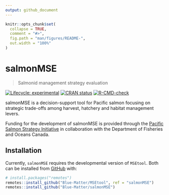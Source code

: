 ```yaml
---
output: github_document
---
```


<!-- README.md is generated from README.Rmd. Please edit that file -->

```r
knitr::opts_chunk$set(
  collapse = TRUE,
  comment = "#>",
  fig.path = "man/figures/README-",
  out.width = "100%"
)
```

# salmonMSE

> Salmonid management strategy evaluation

<!-- badges: start -->
[![Lifecycle: experimental](https://img.shields.io/badge/lifecycle-experimental-orange.svg)](https://lifecycle.r-lib.org/articles/stages.html#experimental)
[![CRAN status](https://www.r-pkg.org/badges/version/salmonMSE)](https://CRAN.R-project.org/package=salmonMSE)
[![R-CMD-check](https://github.com/Blue-Matter/salmonMSE/actions/workflows/R-CMD-check.yaml/badge.svg)](https://github.com/Blue-Matter/salmonMSE/actions/workflows/R-CMD-check.yaml)
<!-- badges: end -->

salmonMSE is a decision-support tool for Pacific salmon focusing on strategic trade-offs among harvest, hatchery and habitat management levers.

Funding for the development of salmonMSE is provided through the [Pacific Salmon Strategy Initiative](  https://www.dfo-mpo.gc.ca/campaign-campagne/pss-ssp/index-eng.html) in collaboration with the Department of Fisheries and Oceans Canada.

## Installation

Currently, `salmonMSE` requires the developmental version of `MSEtool`. Both can be installed from [GitHub](https://github.com/) with:

``` r
# install.packages("remotes")
remotes::install_github("Blue-Matter/MSEtool", ref = "salmonMSE")
remotes::install_github("Blue-Matter/salmonMSE")
```
